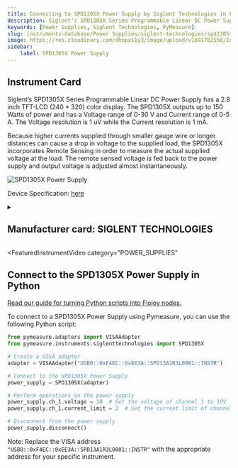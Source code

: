 ```yaml
---
title: Connecting to SPD1305X Power Supply by Siglent Technologies in Python
description: Siglent’s SPD1305X Series Programmable Linear DC Power Supply has a 2.8 inch TFT-LCD (240 * 320) color display. The SPD1305X outputs up to 150 Watts of power and has a Voltage range of 0-30 V and Current range of 0-5 A. The Voltage resolution is 1 uV while the Current resolution is 1 mA.  Because higher currents supplied through smaller gauge wire or longer distances can cause a drop in voltage to the supplied load, the SPD1305X incorporates Remote Sensing in order to measure the actual supplied voltage at the load. The remote sensed voltage is fed back to the power supply and output voltage is adjusted almost instantaneously.
keywords: [Power Supplies, Siglent Technologies, PyMeasure] 
slug: instruments-database/Power Supplies/siglent-technologies/spd1305x-power-supply 
image: https://res.cloudinary.com/dhopxs1y3/image/upload/v1691782556/Instruments/Power%20Supplies/SPD1305X-Power-Supply/SPD1305X-Power-Supply.jpg
sidebar:
    label: SPD1305X Power Supply 
---
```



## Instrument Card

Siglent’s SPD1305X Series Programmable Linear DC Power Supply has a 2.8 inch TFT-LCD (240 * 320) color display. The SPD1305X outputs up to 150 Watts of power and has a Voltage range of 0-30 V and Current range of 0-5 A. The Voltage resolution is 1 uV while the Current resolution is 1 mA.

Because higher currents supplied through smaller gauge wire or longer distances can cause a drop in voltage to the supplied load, the SPD1305X incorporates Remote Sensing in order to measure the actual supplied voltage at the load. The remote sensed voltage is fed back to the power supply and output voltage is adjusted almost instantaneously.

![SPD1305X Power Supply](https://res.cloudinary.com/dhopxs1y3/image/upload/v1691782556/Instruments/Power%20Supplies/SPD1305X-Power-Supply/SPD1305X-Power-Supply.jpg)

Device Specification: [here](https://www.electrokit.com/uploads/productfile/41016/SPD1168X_DataSheet_DS0501X-E01A.pdf)

<details style={{ marginTop: "15px"}}>
<summary><h2 style={{display:'inline'}}>Manufacturer card: SIGLENT TECHNOLOGIES</h2></summary>

![SIGLENT TECHNOLOGIES](https://res.cloudinary.com/dhopxs1y3/image/upload/v1692126014/Instruments/Vendor%20Logos/Siglent.png)

**iglent** is a China-based manufacturer specializing in electronic test & measurement instruments. Siglent founders began a preliminary study of digital oscilloscopes in 2002. It founded in 2007, and now Siglent has extended its product line to include digital oscilloscopes, function / arbitrary waveform generators, RF generators，digital multi-meters, DC power supplies, spectrum analyzers, spectrum & vector network analyzers, isolated handheld oscilloscopes, DC electronic loads and other general test instruments.Siglent also manufactured entry-level products for Lecroy.

- Headquarters: Shenzhen, China
- Yearly Revenue (millions, USD): 57
- Vendor Website: [here](https://siglentna.com/)

</details>


<FeaturedInstrumentVideo
  category="POWER_SUPPLIES"
></FeaturedInstrumentVideo>

## Connect to the SPD1305X Power Supply in Python

[Read our guide for turning Python scripts into Flojoy nodes.](https://docs.flojoy.ai/contribution/blocks/custom-flojoy-block/)



<Tabs>
<TabItem value="Flojoy" label="Flojoy" className="flojoy-instrument-tabs">

<SectionsCard category="POWER_SUPPLIES" manufacturer="Siglent Technologies"></SectionsCard>

</TabItem>
<TabItem value="PyMeasure" label="PyMeasure">

To connect to a SPD1305X Power Supply using Pymeasure, you can use the following Python script:

```python
from pymeasure.adapters import VISAAdapter
from pymeasure.instruments.siglenttechnologies import SPD1305X

# Create a VISA adapter
adapter = VISAAdapter("USB0::0xF4EC::0xEE3A::SPD13A1R3L0001::INSTR")

# Connect to the SPD1305X Power Supply
power_supply = SPD1305X(adapter)

# Perform operations on the power supply
power_supply.ch_1.voltage = 10  # Set the voltage of channel 1 to 10V
power_supply.ch_1.current_limit = 2  # Set the current limit of channel 1 to 2A

# Disconnect from the power supply
power_supply.disconnect()
```

Note: Replace the VISA address `"USB0::0xF4EC::0xEE3A::SPD13A1R3L0001::INSTR"` with the appropriate address for your specific instrument.

</TabItem>
</Tabs>